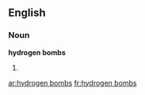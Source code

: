 ==English==

===Noun===
'''hydrogen bombs'''

# {{plural of|hydrogen bomb}}

[[ar:hydrogen bombs]]
[[fr:hydrogen bombs]]
